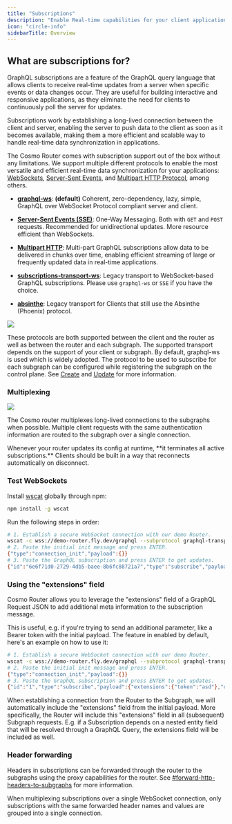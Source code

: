 ```yaml
---
title: "Subscriptions"
description: "Enable Real-time capabilities for your client applications."
icon: "circle-info"
sidebarTitle: Overview
---
```


## What are subscriptions for?

GraphQL subscriptions are a feature of the GraphQL query language that allows clients to receive real-time updates from a server when specific events or data changes occur. They are useful for building interactive and responsive applications, as they eliminate the need for clients to continuously poll the server for updates.

Subscriptions work by establishing a long-lived connection between the client and server, enabling the server to push data to the client as soon as it becomes available, making them a more efficient and scalable way to handle real-time data synchronization in applications.

The Cosmo Router comes with subscription support out of the box without any limitations. We support multiple different protocols to enable the most versatile and efficient real-time data synchronization for your applications: [WebSockets](/router/subscriptions/websocket-subprotocols), [Server-Sent Events](/router/subscriptions/server-sent-events-sse), and [Multipart HTTP Protocol](/router/subscriptions/multipart-http-requests), among others.

* [**graphql-ws**](https://github.com/enisdenjo/graphql-ws): **(default)** Coherent, zero-dependency, lazy, simple, GraphQL over WebSocket Protocol compliant server and client.

* [**Server-Sent Events (SSE)**](https://en.wikipedia.org/wiki/Server-sent_events): One-Way Messaging. Both with `GET` and `POST` requests. Recommended for unidirectional updates. More resource efficient than WebSockets.

* [**Multipart HTTP**](https://www.apollographql.com/docs/graphos/routing/operations/subscriptions/multipart-protocol): Multi-part GraphQL subscriptions allow data to be delivered in chunks over time, enabling efficient streaming of large or frequently updated data in real-time applications.

* [**subscriptions-transport-ws**](https://github.com/apollographql/subscriptions-transport-ws): Legacy transport to WebSocket-based GraphQL subscriptions. Please use `graphql-ws` or `SSE` if you have the choice.

* [**absinthe**](https://github.com/absinthe-graphql/absinthe_phoenix): Legacy transport for Clients that still use the Absinthe (Phoenix) protocol.

<Frame caption="The Router connects your Clients and Subgraphs to establish a Real-time connection.">
  <img src="/images/router/image-3.png" />
</Frame>

These protocols are both supported between the client and the router as well as between the router and each subgraph. The supported transport depends on the support of your client or subgraph. By default, graphql-ws is used which is widely adopted. The protocol to be used to subscribe for each subgraph can be configured while registering the subgraph on the control plane. See [Create](/cli/subgraph/create) and [Update](/cli/subgraph/update) for more information.

### Multiplexing

<Frame caption="The Clients and Subgraphs can speak different protocols depending on their abilities.">
  <img src="/images/router/image-4.png" />
</Frame>

The Cosmo router multiplexes long-lived connections to the subgraphs when possible. Multiple client requests with the same authentication information are routed to the subgraph over a single connection.

<Info>
  Whenever your router updates its config at runtime, **it terminates all active subscriptions.** Clients should be built in a way that reconnects automatically on disconnect.
</Info>

### Test WebSockets

Install [wscat](https://github.com/websockets/wscat) globally through npm:

```bash
npm install -g wscat
```

Run the following steps in order:

```bash
# 1. Establish a secure WebSocket connection with our demo Router.
wscat -c wss://demo-router.fly.dev/graphql --subprotocol graphql-transport-ws
# 2. Paste the initial init message and press ENTER.
{"type":"connection_init","payload":{}}
# 3. Paste the GraphQL subscription and press ENTER to get updates.
{"id":"6e6f71d0-2729-4db5-baee-8b6fc88721a7","type":"subscribe","payload":{"query":"subscription {\n  currentTime {\n    unixTime\n  }\n}"}}
```

### Using the "extensions" field

Cosmo Router allows you to leverage the "extensions" field of a GraphQL Request JSON to add additional meta information to the subscription message.

This is useful, e.g. if you're trying to send an additional parameter, like a Bearer token with the initial payload. The feature in enabled by default, here's an example on how to use it:

```bash
# 1. Establish a secure WebSocket connection with our demo Router.
wscat -c wss://demo-router.fly.dev/graphql --subprotocol graphql-transport-ws
# 2. Paste the initial init message and press ENTER.
{"type":"connection_init","payload":{}}
# 3. Paste the GraphQL subscription and press ENTER to get updates.
{"id":"1","type":"subscribe","payload":{"extensions":{"token":"asd"},"query":"subscription {\n  currentTime {\n    unixTime\n  }\n}"}}
```

When establishing a connection from the Router to the Subgraph, we will automatically include the "extensions" field from the initial payload. More specifically, the Router will include this "extensions" field in all (subsequent) Subgraph requests. E.g. if a Subscription depends on a nested entity field that will be resolved through a GraphQL Query, the extensions field will be included as well.

### Header forwarding

Headers in subscriptions can be forwarded through the router to the subgraphs using the proxy capabilities for the router. See [#forward-http-headers-to-subgraphs](/router/proxy-capabilities#forward-http-headers-to-subgraphs) for more information.

When multiplexing subscriptions over a single WebSocket connection, only subscriptions with the same forwarded header names and values are grouped into a single connection.
